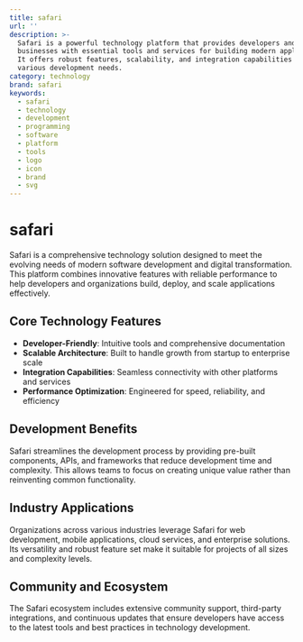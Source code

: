 ```yaml
---
title: safari
url: ''
description: >-
  Safari is a powerful technology platform that provides developers and
  businesses with essential tools and services for building modern applications.
  It offers robust features, scalability, and integration capabilities for
  various development needs.
category: technology
brand: safari
keywords:
  - safari
  - technology
  - development
  - programming
  - software
  - platform
  - tools
  - logo
  - icon
  - brand
  - svg
---
```


# safari

Safari is a comprehensive technology solution designed to meet the evolving needs of modern software development and digital transformation. This platform combines innovative features with reliable performance to help developers and organizations build, deploy, and scale applications effectively.

## Core Technology Features

- **Developer-Friendly**: Intuitive tools and comprehensive documentation
- **Scalable Architecture**: Built to handle growth from startup to enterprise scale
- **Integration Capabilities**: Seamless connectivity with other platforms and services
- **Performance Optimization**: Engineered for speed, reliability, and efficiency

## Development Benefits

Safari streamlines the development process by providing pre-built components, APIs, and frameworks that reduce development time and complexity. This allows teams to focus on creating unique value rather than reinventing common functionality.

## Industry Applications

Organizations across various industries leverage Safari for web development, mobile applications, cloud services, and enterprise solutions. Its versatility and robust feature set make it suitable for projects of all sizes and complexity levels.

## Community and Ecosystem

The Safari ecosystem includes extensive community support, third-party integrations, and continuous updates that ensure developers have access to the latest tools and best practices in technology development.
